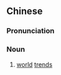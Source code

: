 ==Chinese==
{{zh-forms|type=22}}

===Pronunciation===
{{zh-pron
|m=shìjiè cháoliú
|cat=n
}}

===Noun===
{{zh-noun}}

# [[world]] [[trend]]s